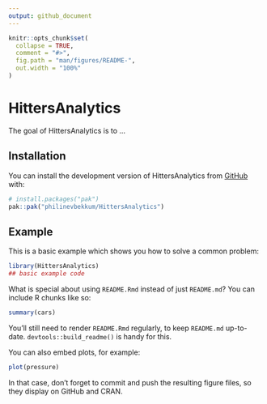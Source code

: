 ```yaml
---
output: github_document
---
```


<!-- README.md is generated from README.Rmd. Please edit that file -->

```r
knitr::opts_chunk$set(
  collapse = TRUE,
  comment = "#>",
  fig.path = "man/figures/README-",
  out.width = "100%"
)
```

# HittersAnalytics

<!-- badges: start -->
<!-- badges: end -->

The goal of HittersAnalytics is to ...

## Installation

You can install the development version of HittersAnalytics from [GitHub](https://github.com/) with:

``` r
# install.packages("pak")
pak::pak("philinevbekkum/HittersAnalytics")
```

## Example

This is a basic example which shows you how to solve a common problem:

```r
library(HittersAnalytics)
## basic example code
```

What is special about using `README.Rmd` instead of just `README.md`? You can include R chunks like so:

```r
summary(cars)
```

You'll still need to render `README.Rmd` regularly, to keep `README.md` up-to-date. `devtools::build_readme()` is handy for this.

You can also embed plots, for example:

```r
plot(pressure)
```

In that case, don't forget to commit and push the resulting figure files, so they display on GitHub and CRAN.
